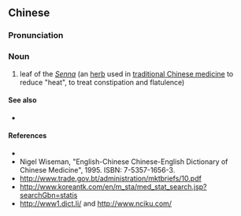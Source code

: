 {{also|番泻叶}}
==Chinese==
{{zh-forms|s=番泻叶}}

===Pronunciation===
{{zh-pron
|m=fānxièyè
|cat=n
}}

===Noun===
{{zh-noun}}

# leaf of the ''[[Senna]]'' (an [[herb]] used in [[traditional Chinese medicine]] to reduce "heat", to treat constipation and flatulence)

====See also====
* {{zh-l|藥材|medicinal materials of traditional Chinese medicine}}

====References====
* {{pedialite|番泻叶|lang=zh}}
* Nigel Wiseman, "English-Chinese Chinese-English Dictionary of Chinese Medicine", 1995. ISBN: 7-5357-1656-3.
* http://www.trade.gov.bt/administration/mktbriefs/10.pdf
* http://www.koreantk.com/en/m_sta/med_stat_search.jsp?searchGbn=statis
* http://www1.dict.li/ and http://www.nciku.com/